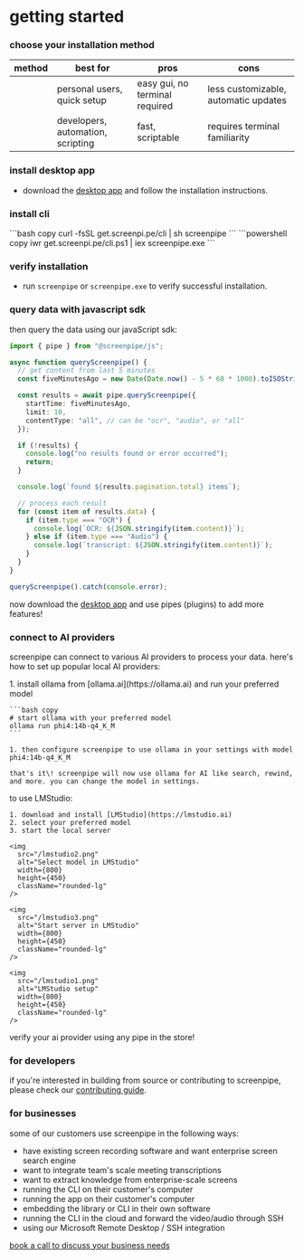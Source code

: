# getting started

### choose your installation method

| method      | best for                          | pros                           | cons                                 |
| ----------- | --------------------------------- | ------------------------------ | ------------------------------------ |
|             | personal users, quick setup       | easy gui, no terminal required | less customizable, automatic updates |
|             | developers, automation, scripting | fast, scriptable               | requires terminal familiarity        |

### install desktop app

- download the [desktop app](https://screenpi.pe) and follow the installation instructions.

### install cli

<Tabs>
  <Tab title="Tab">
    ```bash copy
    curl -fsSL get.screenpi.pe/cli | sh
    screenpipe
    ```
  </Tab>
  <Tab title="Tab">
    ```powershell copy
    iwr get.screenpi.pe/cli.ps1 | iex
    screenpipe.exe
    ```
  </Tab>
</Tabs>

### verify installation

- run `screenpipe` or `screenpipe.exe` to verify successful installation.

### query data with javascript sdk

then query the data using our javaScript sdk:

```typescript copy
import { pipe } from "@screenpipe/js";

async function queryScreenpipe() {
  // get content from last 5 minutes
  const fiveMinutesAgo = new Date(Date.now() - 5 * 60 * 1000).toISOString();

  const results = await pipe.queryScreenpipe({
    startTime: fiveMinutesAgo,
    limit: 10,
    contentType: "all", // can be "ocr", "audio", or "all"
  });

  if (!results) {
    console.log("no results found or error occurred");
    return;
  }

  console.log(`found ${results.pagination.total} items`);

  // process each result
  for (const item of results.data) {
    if (item.type === "OCR") {
      console.log(`OCR: ${JSON.stringify(item.content)}`);
    } else if (item.type === "Audio") {
      console.log(`transcript: ${JSON.stringify(item.content)}`);
    } 
  }
}

queryScreenpipe().catch(console.error);
```

now download the [desktop app](https://screenpi.pe) and use pipes (plugins) to add more features\!

### connect to AI providers

screenpipe can connect to various AI providers to process your data. here's how to set up popular local AI providers:

<Tabs>
  <Tab title="Tab">
    1. install ollama from [ollama.ai](https://ollama.ai) and run your preferred model

    ```bash copy
    # start ollama with your preferred model
    ollama run phi4:14b-q4_K_M
    ```

    1. then configure screenpipe to use ollama in your settings with model phi4:14b-q4_K_M

    that's it\! screenpipe will now use ollama for AI like search, rewind, and more. you can change the model in settings.
  </Tab>
  <Tab title="Tab">
    to use LMStudio:

    1. download and install [LMStudio](https://lmstudio.ai)
    2. select your preferred model
    3. start the local server

    <img
      src="/lmstudio2.png"
      alt="Select model in LMStudio"
      width={800}
      height={450}
      className="rounded-lg"
    />

    <img
      src="/lmstudio3.png"
      alt="Start server in LMStudio"
      width={800}
      height={450}
      className="rounded-lg"
    />

    <img
      src="/lmstudio1.png"
      alt="LMStudio setup"
      width={800}
      height={450}
      className="rounded-lg"
    />
  </Tab>
</Tabs>

verify your ai provider using any pipe in the store\!

### for developers

if you're interested in building from source or contributing to screenpipe, please check our [contributing guide](https://github.com/mediar-ai/screenpipe/blob/main/CONTRIBUTING.md).

### for businesses

some of our customers use screenpipe in the following ways:

- have existing screen recording software and want enterprise screen search engine
- want to integrate team's scale meeting transcriptions
- want to extract knowledge from enterprise-scale screens
- running the CLI on their customer's computer
- running the app on their customer's computer
- embedding the library or CLI in their own software
- running the CLI in the cloud and forward the video/audio through SSH
- using our Microsoft Remote Desktop / SSH integration

[book a call to discuss your business needs](https://cal.com/louis030195/screenpipe-for-businesses)